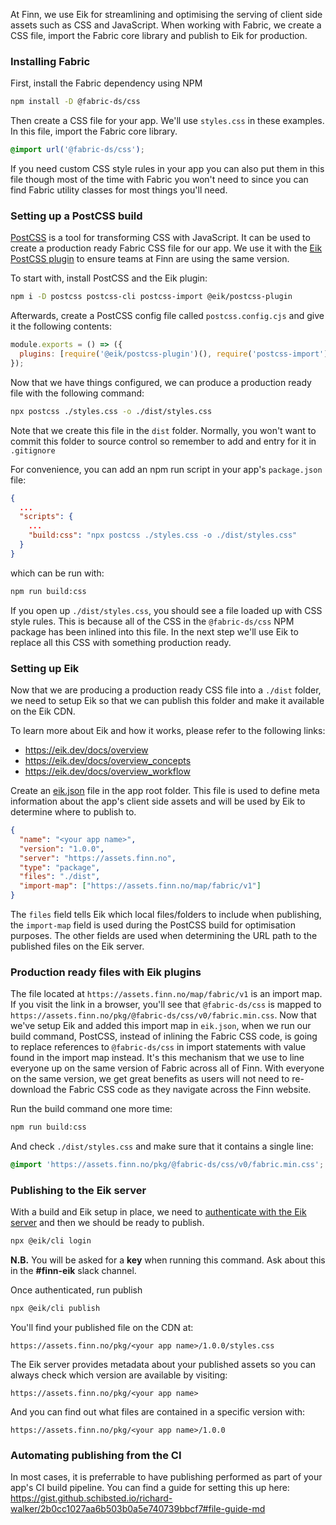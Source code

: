 At Finn, we use Eik for streamlining and optimising the serving of client side assets such as CSS and JavaScript. When
working with Fabric, we create a CSS file, import the Fabric core library and publish to Eik for production.

### Installing Fabric

First, install the Fabric dependency using NPM

```sh
npm install -D @fabric-ds/css
```

Then create a CSS file for your app. We'll use `styles.css` in these examples. In this file, import the Fabric core
library.

```css:styles.css
@import url('@fabric-ds/css');
```

If you need custom CSS style rules in your app you can also put them in this file though most of the time with Fabric
you won't need to since you can find Fabric utility classes for most things you'll need.

### Setting up a PostCSS build

[PostCSS](https://postcss.org) is a tool for transforming CSS with JavaScript. It can be used to create a production
ready Fabric CSS file for our app. We use it with the [Eik PostCSS plugin](https://github.com/eik-lib/postcss-plugin) to
ensure teams at Finn are using the same version.

To start with, install PostCSS and the Eik plugin:

```sh
npm i -D postcss postcss-cli postcss-import @eik/postcss-plugin
```

Afterwards, create a PostCSS config file called `postcss.config.cjs` and give it the following contents:

```js:postcss.config.cjs
module.exports = () => ({
  plugins: [require('@eik/postcss-plugin')(), require('postcss-import')()],
});
```

Now that we have things configured, we can produce a production ready file with the following command:

```sh
npx postcss ./styles.css -o ./dist/styles.css
```

Note that we create this file in the `dist` folder. Normally, you won't want to commit this folder to source control so
remember to add and entry for it in `.gitignore`

For convenience, you can add an npm run script in your app's `package.json` file:

```json:package.json
{
  ...
  "scripts": {
    ...
    "build:css": "npx postcss ./styles.css -o ./dist/styles.css"
  }
}
```

which can be run with:

```sh
npm run build:css
```

If you open up `./dist/styles.css`, you should see a file loaded up with CSS style rules. This is because all of the CSS
in the `@fabric-ds/css` NPM package has been inlined into this file. In the next step we'll use Eik to replace all this
CSS with something production ready.

### Setting up Eik

Now that we are producing a production ready CSS file into a `./dist` folder, we need to setup Eik so that we can
publish this folder and make it available on the Eik CDN.

To learn more about Eik and how it works, please refer to the following links:

- https://eik.dev/docs/overview
- https://eik.dev/docs/overview_concepts
- https://eik.dev/docs/overview_workflow

Create an [eik.json](https://eik.dev/docs/overview_eik_json) file in the app root folder. This file is used to define
meta information about the app's client side assets and will be used by Eik to determine where to publish to.

```json:eik.json
{
  "name": "<your app name>",
  "version": "1.0.0",
  "server": "https://assets.finn.no",
  "type": "package",
  "files": "./dist",
  "import-map": ["https://assets.finn.no/map/fabric/v1"]
}
```

The `files` field tells Eik which local files/folders to include when publishing, the `import-map` field is used during
the PostCSS build for optimisation purposes. The other fields are used when determining the URL path to the published
files on the Eik server.

### Production ready files with Eik plugins

The file located at `https://assets.finn.no/map/fabric/v1` is an import map. If you visit the link in a browser, you'll
see that `@fabric-ds/css` is mapped to `https://assets.finn.no/pkg/@fabric-ds/css/v0/fabric.min.css`. Now that we've
setup Eik and added this import map in `eik.json`, when we run our build command, PostCSS, instead of inlining the
Fabric CSS code, is going to replace references to `@fabric-ds/css` in import statements with value found in the import
map instead. It's this mechanism that we use to line everyone up on the same version of Fabric across all of Finn. With
everyone on the same version, we get great benefits as users will not need to re-download the Fabric CSS code as they
navigate across the Finn website.

Run the build command one more time:

```sh
npm run build:css
```

And check `./dist/styles.css` and make sure that it contains a single line:

```css:styles.css
@import 'https://assets.finn.no/pkg/@fabric-ds/css/v0/fabric.min.css';
```

### Publishing to the Eik server

With a build and Eik setup in place, we need to [authenticate with the Eik server](https://eik.dev/docs/client_login)
and then we should be ready to publish.

```sh
npx @eik/cli login
```

**N.B.** You will be asked for a **key** when running this command. Ask about this in the **#finn-eik** slack channel.

Once authenticated, run publish

```sh
npx @eik/cli publish
```

You'll find your published file on the CDN at:

```
https://assets.finn.no/pkg/<your app name>/1.0.0/styles.css
```

The Eik server provides metadata about your published assets so you can always check which version are available by
visiting:

```
https://assets.finn.no/pkg/<your app name>
```

And you can find out what files are contained in a specific version with:

```
https://assets.finn.no/pkg/<your app name>/1.0.0
```

### Automating publishing from the CI

In most cases, it is preferrable to have publishing performed as part of your app's CI build pipeline. You can find a
guide for setting this up here:
https://gist.github.schibsted.io/richard-walker/2b0cc1027aa6b503b0a5e740739bbcf7#file-guide-md

